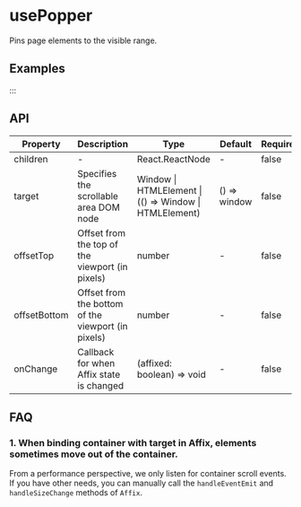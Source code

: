 # usePopper

Pins page elements to the visible range.

## Examples



:::

## API

| Property | Description | Type | Default | Require |
| --- | --- | --- | --- | --- |
| children | - | React.ReactNode | - | false |
| target | Specifies the scrollable area DOM node | Window \| HTMLElement \|(() => Window \| HTMLElement) | () => window | false |
| offsetTop | Offset from the top of the viewport (in pixels) | number | - | false |
| offsetBottom | Offset from the bottom of the viewport (in pixels) | number | - | false |
| onChange | Callback for when Affix state is changed | (affixed: boolean) => void | - | false |

## FAQ

### 1. When binding container with target in Affix, elements sometimes move out of the container.

From a performance perspective, we only listen for container scroll events. If you have other needs, you can manually call the `handleEventEmit` and `handleSizeChange` methods of `Affix`.
